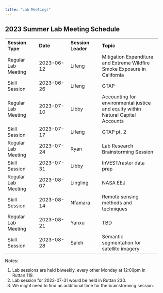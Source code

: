 ```yaml
---
title: "Lab Meetings"
---
```


## 2023 Summer Lab Meeting Schedule

| Session Type        | Date       | Session Leader | Topic                                                                           |
|:--------------|:--------------|:--------------|:--------------------------|
| Regular Lab Meeting | 2023-06-12 | Lifeng         | Mitigation Expenditure and Extreme Wildfire Smoke Exposure in California        |
| Skill Session       | 2023-06-26 | Lifeng         | GTAP                                                                            |
| Regular Lab Meeting | 2023-07-10 | Libby          | Accounting for environmental justice and equity within Natural Capital Accounts |
| Skill Session       | 2023-07-17 | Lifeng         | GTAP pt. 2                                                                      |
| Regular Lab Meeting | 2023-07-24 | Ryan           | Lab Research Brainstorming Session                                              |
| Skill Session       | 2023-07-31 | Libby          | InVEST/raster data prep                                                         |
| Regular Lab Meeting | 2023-08-07 | Lingling       | NASA EEJ                                                                        |
| Skill Session       | 2023-08-14 | Nfamara        | Remote sensing methods and techniques                                           |
| Regular Lab Meeting | 2023-08-21 | Yanxu          | TBD                                                                             |
| Skill Session       | 2023-08-28 | Saleh          | Semantic segmentation for satellite imagery                                     |

Notes:

1.  Lab sessions are held biweekly, every other Monday at 12:00pm in Ruttan 119.
2.  Lab session for 2023-07-31 would be held in Ruttan 230.
3.  We might need to find an additional time for the brainstorming session.